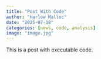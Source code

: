 ```yaml
---
title: "Post With Code"
author: "Harlow Malloc"
date: "2025-07-18"
categories: [news, code, analysis]
image: "image.jpg"
---
```


This is a post with executable code.
